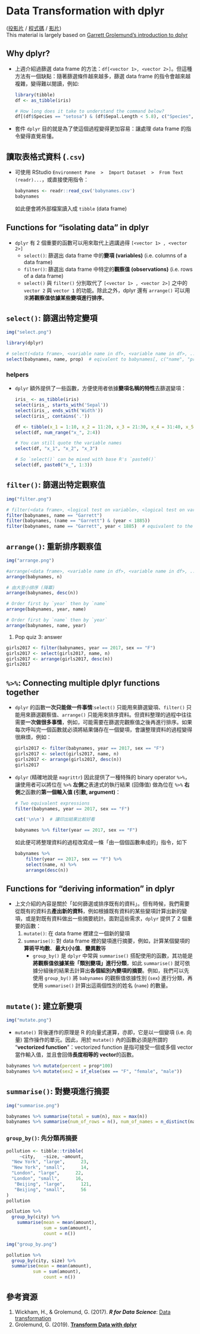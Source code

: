 Data Transformation with dplyr {#ch04}
======================================

[([投影片](https://docs.google.com/presentation/d/1-rw_0rrLYx-oHtCsAMmvmYfjEvPbVcXiLHtbSra3LNw) /
[程式碼](https://rlads2021.github.io/lab/src/05.zip) /
[影片](#))
]{.course-resource}  
[This material is largely based on [Garrett Grolemund's introduction to dplyr](https://github.com/rstudio-education/welcome-to-the-tidyverse/tree/master/03-Transform)]{.additional-notes}


## Why dplyr?

- 上週介紹過篩選 data frame 的方法：`df[<vector 1>, <vector 2>]`。但這種方法有一個缺點：隨著篩選條件越來越多，篩選 data frame 的指令會越來越複雜，變得難以閱讀，例如:

  ```r
  library(tibble)
  df <- as_tibble(iris)
  
  # How long does it take to understand the command below?
  df[(df$Species == "setosa") & (df$Sepal.Length < 5.8), c("Species", "Sepal.Width")]
  ```

- 套件 `dplyr` 目的就是為了使這個過程變得更加容易：讓處理 data frame 的指令變得直覺易懂。

## 讀取表格式資料 (`.csv`)

- 可使用 RStudio `Environment Pane  >  Import Dataset  >  From Text (readr)...`，或直接使用指令：

  ```r
  babynames <- readr::read_csv('babynames.csv')
  babynames
  ```

  如此便會將外部檔案讀入成 `tibble` (data frame)


## Functions for "isolating data" in dplyr

- `dplyr` 有 2 個重要的函數可以用來取代上週講過得 `[<vector 1> , <vector 2>]`
  - `select()`: 篩選出 data frame 中的**變項 (variables)** (i.e. columns of a data frame)
  - `filter()`: 篩選出 data frame 中特定的**觀察值 (observations)** (i.e. rows of a data frame)
  - `select()` 與 `filter()` 分別取代了 `[<vector 1> , <vector 2>]` 之中的 `vector 2` 與 `vector 1` 的功能。除此之外，dplyr 還有 `arrange()` 可以用來**將觀察值依據某些變項進行排序**。


## `select()`: 篩選出特定變項


```r
img("select.png")
```


```r
library(dplyr)

# select(<data frame>, <variable name in df>, <variable name in df>, ...)
select(babynames, name, prop)  # eqivalent to babynames[, c("name", "prop")]
```

### helpers

- `dplyr` 額外提供了一些函數，方便使用者依據**變項名稱的特性**去篩選變項：

  ```r
  iris_ <- as_tibble(iris)
  select(iris_, starts_with('Sepal'))
  select(iris_, ends_with('Width'))
  select(iris_, contains('.'))

  df <- tibble(x_1 = 1:10, x_2 = 11:20, x_3 = 21:30, x_4 = 31:40, x_5 = 41:50)
  select(df, num_range("x_", 2:4))
  ```

  ```r
  # You can still quote the variable names
  select(df, "x_1", "x_2", "x_3")

  # So `select()` can be mixed with base R's `paste0()`
  select(df, paste0("x_", 1:3))
  ```

## `filter()`: 篩選出特定觀察值

```r
img("filter.png")
```


```r
# filter(<data frame>, <logical test on variable>, <logical test on variable>, ...)
filter(babynames, name == "Garrett")
filter(babynames, (name == "Garrett") & (year < 1885))
filter(babynames, name == "Garrett", year < 1885)  # equivalent to the previous command
```


## `arrange()`: 重新排序觀察值

```r
img("arrange.png")
```


```r
#arrange(<data frame>, <variable name in df>, <variable name in df>, ...)
arrange(babynames, n)

# 由大至小排序 (降冪)
arrange(babynames, desc(n))

# Order first by `year` then by `name`
arrange(babynames, year, name)

# Order first by `name` then by `year`
arrange(babynames, name, year)
```

<div class='hide' data-tag='pipe'>
1. Pop quiz 3: answer

  ```r
  girls2017 <- filter(babynames, year == 2017, sex == "F")
  girls2017 <- select(girls2017, name, n)
  girls2017 <- arrange(girls2017, desc(n))
  girls2017
  ```
</div>


## `%>%`: Connecting multiple dplyr functions together

- `dplyr` 的函數**一次只能做一件事情**:`select()` 只能用來篩選變項、`filter()` 只能用來篩選觀察值、`arrange()` 只能用來排序資料。但資料整理的過程中往往需要**一次做很多事情**，例如，可能需要在篩選完觀察值之後再進行排序。如果每次呼叫完一個函數就必須將結果儲存在一個變項，會讓整理資料的過程變得很麻煩，例如：

  ```r
  girls2017 <- filter(babynames, year == 2017, sex == "F")
  girls2017 <- select(girls2017, name, n)
  girls2017 <- arrange(girls2017, desc(n))
  girls2017
  ```

- `dplyr` (精確地說是 `magrittr`) 因此提供了一種特殊的 binary operator `%>%`，讓使用者可以將位在 `%>%` **左側**之表達式的執行結果 (回傳值) 做為位在 `%>%` **右側**之函數的**第一個輸入值 (引數, argument)**：

  ```r
  # Two equivalent expressions
  filter(babynames, year == 2017, sex == "F")
  
  cat('\n\n')  # 讓印出結果比較好看
  
  babynames %>% filter(year == 2017, sex == "F")
  ```

  如此便可將整理資料的過程改寫成一條「由一個個函數串成的」指令，如下

  ```r
  babynames %>% 
      filter(year == 2017, sex == "F") %>% 
      select(name, n) %>%
      arrange(desc(n))
  ```

## Functions for "deriving information" in dplyr

- 上文介紹的內容是關於「如何篩選或排序既有的資料」。但有時候，我們需要從既有的資料去**產出新的資料**，例如根據既有資料的某些變項計算出新的變項，或是對既有資料做出一些摘要統計。面對這些需求，`dplyr` 提供了 2 個重要的函數：
  1. `mutate()`: 在 data frame 裡建立一個新的變項
  1. `summarise()`: 對 data frame 裡的變項進行摘要，例如，計算某個變項的**算術平均數**、**最大(小)值**、**變異數**等
      - `group_by()` 是 `dplyr` 中常與 `summarise()` 搭配使用的函數，其功能是**將觀察值依據某些「類別變項」進行分類**，如此 `summarise()` 就可依據分組後的結果去計算出**各個組別內變項的摘要**。例如，我們可以先使用 `group_by()` 將 `babynames` 的觀察值依據性別 (`sex`) 進行分類，再使用 `summarise()` 計算出這兩個性別的姓名 (`name`) 的數量。


## `mutate()`: 建立新變項

```r
img("mutate.png")
```

- `mutate()` 背後運作的原理是 R 的向量式運算，亦即，它是以一個變項 (i.e. 向量) 當作操作的單元。因此，用於 `mutate()` 內的函數必須是所謂的 "**vectorized function**"：vectorized function 是指可接受一個或多個 vector 當作輸入值，並且會回傳**長度相等的 vector**的函數。

```r
babynames %>% mutate(percent = prop*100)
babynames %>% mutate(sex2 = if_else(sex == "F", "female", "male"))
```


## `summarise()`: 對變項進行摘要

```r
img("summarise.png")
```


```r
babynames %>% summarise(total = sum(n), max = max(n))
babynames %>% summarise(num_of_rows = n(), num_of_names = n_distinct(name))
```

### `group_by()`: 先分類再摘要

```r
pollution <- tibble::tribble(
     ~city,   ~size, ~amount, 
  "New York", "large",      23,
  "New York", "small",      14,
  "London", "large",      22,
  "London", "small",      16,
   "Beijing", "large",      121,
   "Beijing", "small",      56
)
pollution

pollution %>% 
  group_by(city) %>% 
 	summarise(mean = mean(amount), 
 	          sum = sum(amount),
 	          count = n())
```

```r
img("group_by.png")
```

```r
pollution %>% 
  group_by(city, size) %>% 
  summarise(mean = mean(amount), 
          sum = sum(amount),
 	          count = n())
```


## 參考資源 {.appendix}

1. Wickham, H., & Grolemund, G. (2017). ***R for Data Science***: [Data transformation](https://r4ds.had.co.nz/transform)
2. Grolemund, G. (2019). [**Transform Data with dplyr**](https://github.com/rstudio-education/welcome-to-the-tidyverse/tree/master/03-Transform)
